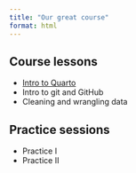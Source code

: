 ```yaml
---
title: "Our great course"
format: html
---
```


## Course lessons

- [Intro to Quarto](scripts/Intro-quarto.html)
- Intro to git and GitHub
- Cleaning and wrangling data

## Practice sessions

- Practice I
- Practice II

